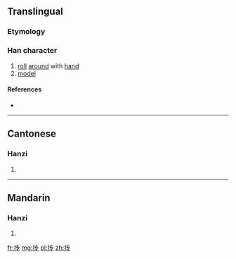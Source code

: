 {{also|摶}}
==Translingual==

===Etymology===
{{Han simp|摶|f=專|t=专}}

===Han character===
{{Han char|rn=64|rad=手|as=04|sn=7|four=|canj=手手弓戈 (QQNI)|ids=⿰[[扌]][[专]]}}

# [[roll]] [[around]] with [[hand]]
# [[model]]

====References====
* {{Han ref|kx=0422.121|hdz=31834.020|uh=629F|ud=25247}}

----

==Cantonese==

===Hanzi===
{{yue-hanzi|jyut=[[tyun4]]|y=tyun4|tra=摶}}

# {{defn|lang=yue|sort=手04}}

----

==Mandarin==

===Hanzi===
{{cmn-hanzi|tra=摶|pin=[[tuán]] ([[tuan2]])|wg=t'uan<sup>2</sup>}}

# {{defn|lang=cmn|sort=手04}}

[[fr:抟]]
[[mg:抟]]
[[pl:抟]]
[[zh:抟]]